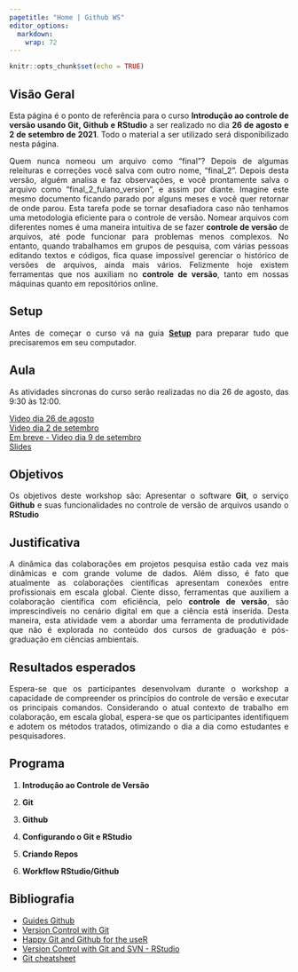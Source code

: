 ```yaml
---
pagetitle: "Home | Github WS"
editor_options: 
  markdown: 
    wrap: 72
---
```

<style>
body {
text-align: justify}
</style>


```r
knitr::opts_chunk$set(echo = TRUE)
```

## Visão Geral

Esta página é o ponto de referência para o curso **Introdução ao controle de versão usando Git, Github e RStudio** a ser realizado no dia **26 de agosto e 2 de setembro de 2021**. Todo o material a ser utilizado será disponibilizado nesta página.

Quem nunca nomeou um arquivo como “final”? Depois de algumas releituras e correções você salva com outro nome, “final_2”. Depois desta versão, alguém analisa e faz observações, e você prontamente salva o arquivo como “final_2_fulano_version”, e assim por diante. Imagine este mesmo documento ficando parado por alguns meses e você quer retornar de onde parou. Esta tarefa pode se tornar desafiadora caso não tenhamos uma metodologia eficiente para o controle de versão. Nomear arquivos com diferentes nomes é uma maneira intuitiva de se fazer **controle de versão** de arquivos, até pode funcionar para problemas menos complexos. No entanto, quando trabalhamos em grupos de pesquisa, com várias pessoas editando textos e códigos, fica quase impossível gerenciar o histórico de versões de arquivos, ainda mais vários. Felizmente hoje existem ferramentas que nos auxiliam no **controle de versão**, tanto em nossas máquinas quanto em repositórios online. 

## Setup

Antes de começar o curso vá na guia [**Setup**](./setup.html) para preparar tudo que precisaremos em seu computador.  

## Aula

As atividades síncronas do curso serão realizadas no dia 26 de agosto, das 9:30 às 12:00.

[Video dia 26 de agosto](https://youtu.be/xTyhnZuo5WM)\
[Video dia 2 de setembro](https://youtu.be/VQ9dWR6pzOk)\
[Em breve - Video dia 9 de setembro](https://youtu.be/VQ9dWR6pzOk)\
[Slides](https://drive.google.com/file/d/1qh2pz9acYHFdg_-RPZRCF8vzUvmfv9zq/view?usp=sharing)\


## Objetivos

Os objetivos deste workshop são: Apresentar o software **Git**, o serviço **Github** e suas funcionalidades no controle de versão de arquivos usando o **RStudio**

## Justificativa

A dinâmica das colaborações em projetos pesquisa estão cada vez mais dinâmicas e com grande volume de dados. Além disso, é fato que atualmente as colaborações científicas apresentam conexões entre profissionais em escala global. Ciente disso, ferramentas que auxiliem a colaboração científica com eficiência, pelo **controle de versão**, são imprescindíveis no cenário digital em que a ciência está inserida. Desta maneira, esta atividade vem a abordar uma ferramenta de produtividade que não é explorada no conteúdo dos cursos de graduação e pós-graduação em ciências ambientais.  

## Resultados esperados

Espera-se que os participantes desenvolvam durante o workshop a capacidade de compreender os princípios do controle de versão e executar os principais comandos.  Considerando o atual contexto de trabalho em colaboração, em escala global, espera-se que os participantes identifiquem e adotem os métodos tratados, otimizando o dia a dia como estudantes e pesquisadores.   

## Programa

1.  **Introdução ao Controle de Versão**\
    
2.  **Git**\

3.  **Github**\
  
4.  **Configurando o Git e RStudio**\
   
5.  **Criando Repos**\
    
6.  **Workflow RStudio/Github**\

## Bibliografia

+ [Guides Github](https://guides.github.com/)
+ [Version Control with Git](http://swcarpentry.github.io/git-novice/)
+ [Happy Git and Github for the useR](https://happygitwithr.com/)
+ [Version Control with Git and SVN - RStudio](https://support.rstudio.com/hc/en-us/articles/200532077-Version-Control-with-Git-and-SVN)
+ [Git cheatsheet](http://git-cheatsheet.com/)



